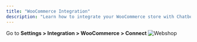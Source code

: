 ```yaml
---
title: "WooCommerce Integration"
description: "Learn how to integrate your WooCommerce store with Chatbot Builder AI."
---
```




Go to **Settings > Integration > WooCommerce > Connect**
![Webshop](https://s3.amazonaws.com/cdn.freshdesk.com/data/helpdesk/attachments/production/150041219894/original/thG9XPwHS7QXngvTOEcepwrOJdlSc938Kg.png?1702040590)